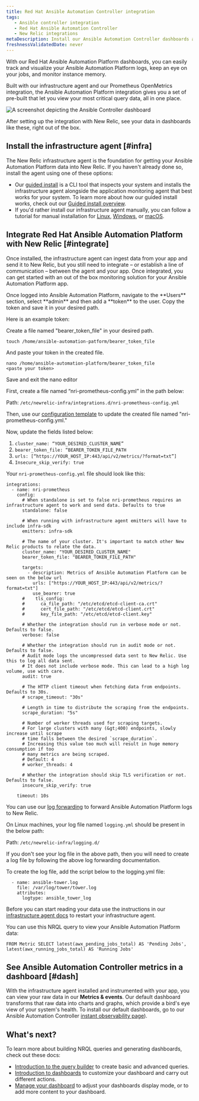 ```yaml
---
title: Red Hat Ansible Automation Controller integration
tags:
   - Ansible controller integration
   - Red Hat Ansible Automation Controller
   - New Relic integrations
metaDescription: Install our Ansible Automation Controller dashboards and see your Ansible data in New Relic.
freshnessValidatedDate: never
---
```



With our Red Hat Ansible Automation Platform dashboards, you can easily track and visualize your Ansible Automation Platform logs, keep an eye on your jobs, and monitor instance memory.

Built with our infrastructure agent and our Prometheus OpenMetrics integration, the Ansible Automation Platform integration gives you a set of pre-built <InlinePopover type="dashboards" /> that let you view your most critical query data, all in one place.

<img
  title="Ansible Controller"
  alt="A screenshot depicting the Ansible Controller dashboard"
  src={infrastructureAnsibleControllerDashboard}
/>

<figcaption>
After setting up the integration with New Relic, see your data in dashboards like these, right out of the box.
</figcaption>

## Install the infrastructure agent [#infra]

The New Relic infrastructure agent is the foundation for getting your Ansible Automation Platform data into New Relic. If you haven't already done so, install the agent using one of these options:


* Our [guided install](https://one.newrelic.com/marketplace?state=15321ec0-7cd8-0c04-52bf-7b65778f2e8c) is a CLI tool that inspects your system and installs the infrastructure agent alongside the application monitoring agent that best works for your system. To learn more about how our guided install works, check out our [Guided install overview](/docs/infrastructure/host-integrations/installation/new-relic-guided-install-overview).
* If you'd rather install our infrastructure agent manually, you can follow a tutorial for manual installation for [Linux](/docs/infrastructure/install-infrastructure-agent/linux-installation/install-infrastructure-monitoring-agent-linux), [Windows](/docs/infrastructure/install-infrastructure-agent/windows-installation/install-infrastructure-monitoring-agent-windows/), or [macOS](/docs/infrastructure/install-infrastructure-agent/macos-installation/install-infrastructure-monitoring-agent-macos/).


## Integrate Red Hat Ansible Automation Platform with New Relic [#integrate]

Once installed, the infrastructure agent can ingest data from your app and send it to New Relic, but you still need to integrate – or establish a line of communication – between the agent and your app. Once integrated, you can get started with an out of the box monitoring solution for your Ansible Automation Platform app. 

<CollapserGroup>
<Collapser
    id="step1"
    title="Step 1. Create a bearer token on Ansible Automation Platform"
    >
Once logged into Ansible Automation Platform, navigate to the <DoNotTranslate>**Users**</DoNotTranslate> section, select <DoNotTranslate>**admin**</DoNotTranslate> and then add a <DoNotTranslate>**token**</DoNotTranslate> to the user. Copy the token and save it in your desired path.

Here is an example token: 

Create a file named "bearer_token_file" in your desired path.

```
touch /home/ansible-automation-patform/bearer_token_file

```
And paste your token in the created file.

```
nano /home/ansible-automation-platform/bearer_token_file
<paste your token>
```

Save and exit the nano editor

</Collapser>

<Collapser
    id="step2"
    title="Step 2. Configuring Prometheus OpenMetrics integration"
    >
    
First, create a file named “nri-prometheus-config.yml” in the path below:

Path: `/etc/newrelic-infra/integrations.d/nri-prometheus-config.yml`

Then, use our [configuration template](https://github.com/newrelic/nri-prometheus/blob/main/configs/nri-prometheus-config.yml.sample) to update the created file named "nri-prometheus-config.yml."

Now, update the fields listed below:

1. `cluster_name: “YOUR_DESIRED_CLUSTER_NAME”`
2. `bearer_token_file: “BEARER_TOKEN_FILE_PATH`
3. `urls: [“https://YOUR_HOST_IP:443/api/v2/metrics/?format=txt”]`
4. `Insecure_skip_verify: true`

Your `nri-prometheus-config.yml` file should look like this:

```
integrations:
  - name: nri-prometheus
    config:
      # When standalone is set to false nri-prometheus requires an infrastructure agent to work and send data. Defaults to true
      standalone: false

      # When running with infrastructure agent emitters will have to include infra-sdk
      emitters: infra-sdk

      # The name of your cluster. It's important to match other New Relic products to relate the data.
      cluster_name: "YOUR_DESIRED_CLUSTER_NAME"
      bearer_token_file: "BEARER_TOKEN_FILE_PATH"

      targets:
        - description: Metrics of Ansible Automation Platform can be seen on the below url
          urls: ["https://YOUR_HOST_IP:443/api/v2/metrics/?format=txt"]
          use_bearer: true
      #    tls_config:
      #      ca_file_path: "/etc/etcd/etcd-client-ca.crt"
      #      cert_file_path: "/etc/etcd/etcd-client.crt"
      #      key_file_path: "/etc/etcd/etcd-client.key"

      # Whether the integration should run in verbose mode or not. Defaults to false.
      verbose: false

      # Whether the integration should run in audit mode or not. Defaults to false.
      # Audit mode logs the uncompressed data sent to New Relic. Use this to log all data sent.
      # It does not include verbose mode. This can lead to a high log volume, use with care.
      audit: true

      # The HTTP client timeout when fetching data from endpoints. Defaults to 30s.
      # scrape_timeout: "30s"

      # Length in time to distribute the scraping from the endpoints.
      scrape_duration: "5s"

      # Number of worker threads used for scraping targets.
      # For large clusters with many (&gt;400) endpoints, slowly increase until scrape
      # time falls between the desired `scrape_duration`.
      # Increasing this value too much will result in huge memory consumption if too
      # many metrics are being scraped.
      # Default: 4
      # worker_threads: 4

      # Whether the integration should skip TLS verification or not. Defaults to false.
      insecure_skip_verify: true

    timeout: 10s

``` 

</Collapser>

<Collapser
    id="step3"
    title="Step 3. Forward Ansible controller logs to New Relic"
    >

You can use our [log forwarding](/docs/logs/forward-logs/forward-your-logs-using-infrastructure-agent) to forward Ansible Automation Platform logs to New Relic. 

On Linux machines, your log file named `logging.yml` should be present in the below path:

Path: `/etc/newrelic-infra/logging.d/`

If you don't see your log file in the above path, then you will need to create a log file by following the above log forwarding documentation.

To create the log file, add the script below to the logging.yml file:

```
  - name: ansible-tower.log
    file: /var/log/tower/tower.log
    attributes:
      logtype: ansible_tower_log

```
</Collapser>

 <Collapser
    id="step4"
    title="Step 4. Restart your infrastructure agent"
    >

Before you can start reading your data use the instructions in our [infrastructure agent docs](/docs/infrastructure/install-infrastructure-agent/manage-your-agent/start-stop-restart-infrastructure-agent/) to restart your infrastructure agent. 
</Collapser>

<Collapser
    id="step5"
    title="Step 5. Use NRQL to view your data"
    >
You can use this NRQL query to view your Ansible Automation Platform data:

```
FROM Metric SELECT latest(awx_pending_jobs_total) AS 'Pending Jobs', latest(awx_running_jobs_total) AS 'Running Jobs'
```

</Collapser>
</CollapserGroup>


## See Ansible Automation Controller metrics in a dashboard [#dash]


With the infrastructure agent installed and instrumented with your app, you can view your raw data in our <DoNotTranslate>**Metrics & events**</DoNotTranslate>. Our default dashboard transforms that raw data into charts and graphs, which provide a bird's eye view of your system's health. To install our default dashboards, go to our Ansible Automation Controller [instant observability page](https://newrelic.com/instant-observability/ansible-automation-controller)).


## What's next?

To learn more about building NRQL queries and generating dashboards, check out these docs:

* [Introduction to the query builder](/docs/query-your-data/explore-query-data/query-builder/introduction-query-builder) to create basic and advanced queries.
* [Introduction to dashboards](/docs/query-your-data/explore-query-data/dashboards/introduction-dashboards) to customize your dashboard and carry out different actions.
* [Manage your dashboard](/docs/query-your-data/explore-query-data/dashboards/manage-your-dashboard) to adjust your dashboards display mode, or to add more content to your dashboard.

